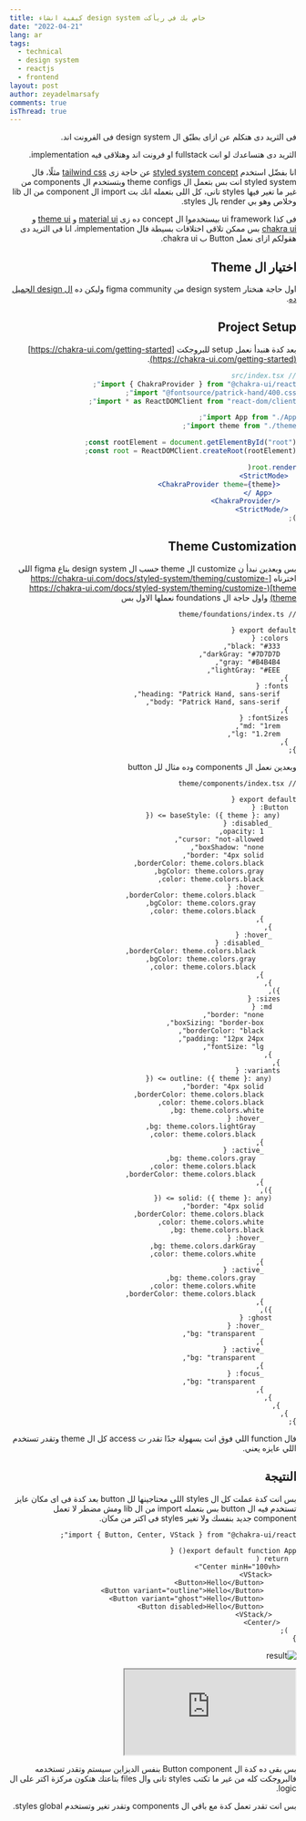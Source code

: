 ```yaml
---
title: كيفية انشاء design system خاص بك في ريأكت
date: "2022-04-21"
lang: ar
tags:
  - technical
  - design system
  - reactjs
  - frontend
layout: post
author: zeyadelmarsafy
comments: true
isThread: true
---
```


<div dir="rtl">
فى الثريد دى هتكلم عن ازاى بطبّق ال design system فى الفرونت اند.

الثريد دى هتساعدك لو انت fullstack او فرونت اند وهتلاقى فيه implementation.

انا بفضّل استخدم [styled system concept](https://styled-system.com/) عن حاجة زى [tailwind css](https://tailwindcss.com/) مثلًا، فال styled system انت بس بتعمل ال theme configs وبتستخدم ال components من غير ما تغير فيها styles تانى، كل اللى بتعمله انك بت import ال component من ال lib وخلاص وهو بي render بال styles.

فى كذا ui framework بيستخدموا ال concept ده زى [material ui](https://mui.com/) و [theme ui](https://theme-ui.com/) و [chakra ui](https://chakra-ui.com/) بس ممكن تلاقى اختلافات بسيطة فال implementation، انا فى الثريد دى هقولكم ازاى نعمل Button ب chakra ui.

## اختيار ال Theme

اول حاجة هنختار design system من figma community وليكن ده [ال design الجميل ده](https://www.figma.com/community/file/1075811850250564922).

## Project Setup

بعد كدة هنبدأ نعمل setup للبروجكت [https://chakra-ui.com/getting-started](https://chakra-ui.com/getting-started).

```jsx
// src/index.tsx
import { ChakraProvider } from "@chakra-ui/react";
import "@fontsource/patrick-hand/400.css";
import * as ReactDOMClient from "react-dom/client";

import App from "./App";
import theme from "./theme";

const rootElement = document.getElementById("root");
const root = ReactDOMClient.createRoot(rootElement);

root.render(
  <StrictMode>
    <ChakraProvider theme={theme}>
      <App />
    </ChakraProvider>
  </StrictMode>
);
```

## Theme Customization

بس وبعدين نبدأ ن customize ال theme حسب ال design system بتاع figma اللى اخترناه [https://chakra-ui.com/docs/styled-system/theming/customize-theme](https://chakra-ui.com/docs/styled-system/theming/customize-theme) واول حاجة ال foundations نعملها الاول بس

```tsx
// theme/foundations/index.ts

export default {
  colors: {
    black: "#333",
    darkGray: "#7D7D7D",
    gray: "#B4B4B4",
    lightGray: "#EEE",
  },
  fonts: {
    heading: "Patrick Hand, sans-serif",
    body: "Patrick Hand, sans-serif",
  },
  fontSizes: {
    md: "1rem",
    lg: "1.2rem",
  },
};
```

وبعدين نعمل ال components وده مثال لل button

```tsx
// theme/components/index.tsx

export default {
  Button: {
    baseStyle: ({ theme }: any) => ({
      _disabled: {
        opacity: 1,
        cursor: "not-allowed",
        boxShadow: "none",
        border: "4px solid",
        borderColor: theme.colors.black,
        bgColor: theme.colors.gray,
        color: theme.colors.black,
        _hover: {
          borderColor: theme.colors.black,
          bgColor: theme.colors.gray,
          color: theme.colors.black,
        },
      },
      _hover: {
        _disabled: {
          borderColor: theme.colors.black,
          bgColor: theme.colors.gray,
          color: theme.colors.black,
        },
      },
    }),
    sizes: {
      md: {
        border: "none",
        boxSizing: "border-box",
        borderColor: "black",
        padding: "12px 24px",
        fontSize: "lg",
      },
    },
    variants: {
      outline: ({ theme }: any) => ({
        border: "4px solid",
        borderColor: theme.colors.black,
        color: theme.colors.black,
        bg: theme.colors.white,
        _hover: {
          bg: theme.colors.lightGray,
          color: theme.colors.black,
        },
        _active: {
          bg: theme.colors.gray,
          color: theme.colors.black,
          borderColor: theme.colors.black,
        },
      }),
      solid: ({ theme }: any) => ({
        border: "4px solid",
        borderColor: theme.colors.black,
        color: theme.colors.white,
        bg: theme.colors.black,
        _hover: {
          bg: theme.colors.darkGray,
          color: theme.colors.white,
        },
        _active: {
          bg: theme.colors.gray,
          color: theme.colors.white,
          borderColor: theme.colors.black,
        },
      }),
      ghost: {
        _hover: {
          bg: "transparent",
        },
        _active: {
          bg: "transparent",
        },
        _focus: {
          bg: "transparent",
        },
      },
    },
  },
};
```

فال function اللي فوق انت بسهولة جدًا تقدر ت access كل ال theme وتقدر تستخدم اللي عايزه يعني.

## النتيجة

بس انت كدة عملت كل ال styles اللى محتاجينها لل button بعد كدة فى اى مكان عايز تستخدم فيه ال button بس بتعمله import من ال lib ومش مضطر لا تعمل component جديد بنفسك ولا تغير styles فى اكتر من مكان.

```tsx
import { Button, Center, VStack } from "@chakra-ui/react";

export default function App() {
  return (
    <Center minH="100vh">
      <VStack>
        <Button>Hello</Button>
        <Button variant="outline">Hello</Button>
        <Button variant="ghost">Hello</Button>
        <Button disabled>Hello</Button>
      </VStack>
    </Center>
  );
}
```

![result](/assets/result-mui-design-system-ar.jpeg)

<iframe
  src="https://codesandbox.io/embed/design-system-7g4s85?fontsize=14&hidenavigation=1&theme=dark&view=preview"
  style={{
    width: "100%",
    height: "500px",
    margin: "5px auto",
    border: 0,
    borderRadius: "4px",
    overflow: "hidden",
  }}
  title="design-system"
  allow=""
  sandbox="allow-forms  allow-same-origin allow-scripts"
></iframe>

بس بقى ده كدة ال Button component بنفس الديزاين سيستم وتقدر تستخدمه فالبروجكت كله من غير ما تكتب styles تانى وال files بتاعتك هتكون مركزة اكتر على ال logic.

بس انت تقدر تعمل كدة مع باقي ال components وتقدر تغير وتستخدم styles global.


</div>
